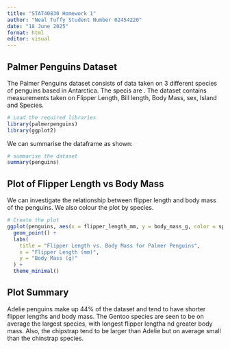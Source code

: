 ```yaml
---
title: "STAT40830 Homework 1"
author: "Neal Tuffy Student Number 02454220"
date: "18 June 2025"
format: html
editor: visual
---
```


## <b>Palmer Penguins Dataset</b>

The Palmer Penguins dataset consists of data taken on 3 different species of penguins based in Antarctica. The specis are \textcolor{blue}{Adelie, Chinstrap and Gentoo}. The dataset contains measurements taken on Flipper Length, Bill length, Body Mass, sex, Island and Species.

```r
# Load the required libraries
library(palmerpenguins)
library(ggplot2)
```

We can summarise the dataframe as shown:

```r
# summarise the dataset
summary(penguins)
```

## <b>Plot of Flipper Length vs Body Mass</b>

We can investigate the relationship between flipper length and body mass of the penguins. We also colour the plot by species.

```r
# Create the plot
ggplot(penguins, aes(x = flipper_length_mm, y = body_mass_g, color = species)) +
  geom_point() +
  labs(
    title = "Flipper Length vs. Body Mass for Palmer Penguins",
    x = "Flipper Length (mm)",
    y = "Body Mass (g)"
  ) +
  theme_minimal()

```

## <b>Plot Summary</b>

Adelie penguins make up 44% of the dataset and tend to have shorter flipper lengths and body mass. The Gentoo species are seen to be on average the largest species, with longest flipper lengtha nd greater body mass. Also, the chipstrap tend to be larger than Adelie but on average small than the chinstrap species.
